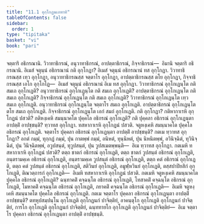```yaml
---
title: "11.1 อุกฺโกฏนเภทาทิ"
tableOfContents: false
sidebar:
  order: 1
type: "tipitaka"
basket: "vi"
book: "pari"
---
```



<DynamicBreadcrumb />

<Division number="340" book="pari">

<Paragraph number="1699" book="pari">
จตฺตาริ อธิกรณานิ. วิวาทาธิกรณํ, อนุวาทาธิกรณํ, อาปตฺตาธิกรณํ, กิจฺจาธิกรณํ—  อิมานิ จตฺตาริ อธิกรณานิ.
</Paragraph>

<Paragraph number="1700" book="pari">
อิเมสํ จตุนฺนํ อธิกรณานํ กติ อุกฺโกฏา? อิเมสํ จตุนฺนํ อธิกรณานํ ทส อุกฺโกฏา. วิวาทาธิกรณสฺส เทฺว อุกฺโกฏา, อนุวาทาธิกรณสฺส จตฺตาโร อุกฺโกฏา, อาปตฺตาธิกรณสฺส ตโย อุกฺโกฏา, กิจฺจาธิกรณสฺส เอโก อุกฺโกโฏ—  อิเมสํ จตุนฺนํ อธิกรณานํ อิเม ทส อุกฺโกฏา.
</Paragraph>

<Paragraph number="1701" book="pari">
วิวาทาธิกรณํ อุกฺโกเฏนฺโต กติ สมเถ อุกฺโกเฏติ? อนุวาทาธิกรณํ อุกฺโกเฏนฺโต กติ สมเถ อุกฺโกเฏติ? อาปตฺตาธิกรณํ อุกฺโกเฏนฺโต กติ สมเถ อุกฺโกเฏติ? กิจฺจาธิกรณํ อุกฺโกเฏนฺโต กติ สมเถ อุกฺโกเฏติ?
</Paragraph>

<Paragraph number="1702" book="pari">
วิวาทาธิกรณํ อุกฺโกเฏนฺโต เทฺว สมเถ อุกฺโกเฏติ. อนุวาทาธิกรณํ อุกฺโกเฏนฺโต จตฺตาโร สมเถ อุกฺโกเฏติ. อาปตฺตาธิกรณํ อุกฺโกเฏนฺโต ตโย สมเถ อุกฺโกเฏติ. กิจฺจาธิกรณํ อุกฺโกเฏนฺโต เอกํ สมถํ อุกฺโกเฏติ.
</Paragraph>

</Division>
<Division number="341" book="pari">

<Paragraph number="1703" book="pari">
กติ อุกฺโกฏา? กติหากาเรหิ อุกฺโกฏนํ ปสวติ? กติหงฺเคหิ สมนฺนาคโต ปุคฺคโล อธิกรณํ อุกฺโกเฏติ? กติ ปุคฺคลา อธิกรณํ อุกฺโกเฏนฺตา อาปตฺติํ อาปชฺชนฺติ?
</Paragraph>

<Paragraph number="1704" book="pari">
ทฺวาทส อุกฺโกฏา. ทสหากาเรหิ อุกฺโกฏนํ ปสวติ. จตูหงฺเคหิ สมนฺนาคโต ปุคฺคโล อธิกรณํ อุกฺโกเฏติ. จตฺตาโร ปุคฺคลา อธิกรณํ อุกฺโกเฏนฺตา อาปตฺติํ อาปชฺชนฺติ?
</Paragraph>

<Paragraph number="1705" book="pari">
กตเม ทฺวาทส อุกฺโกฏา? อกตํ กมฺมํ, ทุกฺกฏํ กมฺมํ, ปุน กาตพฺพํ กมฺมํ, อนิหตํ, ทุนฺนิหตํ, ปุน นิหนิตพฺพํ, อวินิจฺฉิตํ, ทุวินิจฺฉิตํ, ปุน วินิจฺฉิตพฺพํ, อวูปสนฺตํ, ทุวูปสนฺตํ, ปุน วูปสเมตพฺพนฺติ—  อิเม ทฺวาทส อุกฺโกฏา.
</Paragraph>

<Paragraph number="1706" book="pari">
กตเมหิ ทสหากาเรหิ อุกฺโกฏนํ ปสวติ? ตตฺถ ชาตกํ อธิกรณํ อุกฺโกเฏติ, ตตฺถ ชาตกํ วูปสนฺตํ อธิกรณํ อุกฺโกเฏติ, อนฺตรามคฺเค อธิกรณํ อุกฺโกเฏติ, อนฺตรามคฺเค วูปสนฺตํ อธิกรณํ อุกฺโกเฏติ, ตตฺถ คตํ อธิกรณํ อุกฺโกเฏติ, ตตฺถ คตํ วูปสนฺตํ อธิกรณํ อุกฺโกเฏติ, สติวินยํ อุกฺโกเฏติ, อมูฬฺหวินยํ อุกฺโกเฏติ, ตสฺสปาปิยสิกํ อุกฺโกเฏติ, ติณวตฺถารกํ อุกฺโกเฏติ—  อิเมหิ ทสหากาเรหิ อุกฺโกฏนํ ปสวติ.
</Paragraph>

<Paragraph number="1707" book="pari">
กตเมหิ จตูหงฺเคหิ สมนฺนาคโต ปุคฺคโล อธิกรณํ อุกฺโกเฏติ? ฉนฺทาคติํ คจฺฉนฺโต อธิกรณํ อุกฺโกเฏติ, โทสาคติํ คจฺฉนฺโต อธิกรณํ อุกฺโกเฏติ, โมหาคติํ คจฺฉนฺโต อธิกรณํ อุกฺโกเฏติ, ภยาคติํ คจฺฉนฺโต อธิกรณํ อุกฺโกเฏติ—  อิเมหิ จตูหงฺเคหิ สมนฺนาคโต ปุคฺคโล อธิกรณํ อุกฺโกเฏติ.
</Paragraph>

<Paragraph number="1708" book="pari">
กตเม จตฺตาโร ปุคฺคลา อธิกรณํ อุกฺโกเฏนฺตา อาปตฺติํ อาปชฺชนฺติ? ตทหุปสมฺปนฺโน อุกฺโกเฏติ อุกฺโกฏนกํ ปาจิตฺติยํ, อาคนฺตุโก อุกฺโกเฏติ อุกฺโกฏนกํ ปาจิตฺติยํ, การโก อุกฺโกเฏติ อุกฺโกฏนกํ ปาจิตฺติยํ, ฉนฺททายโก อุกฺโกเฏติ อุกฺโกฏนกํ ปาจิตฺติยํ—  อิเม จตฺตาโร ปุคฺคลา อธิกรณํ อุกฺโกเฏนฺตา อาปตฺติํ อาปชฺชนฺติ.
</Paragraph>
</Division>
